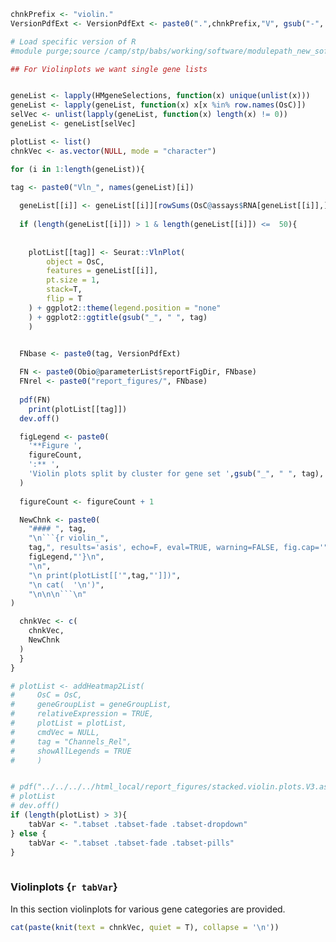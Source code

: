 <!-- Set PArameters Module -->
<!-- Set the chnkPrefix to make all chunks unique in the overall folder -->
```{r violin_init, echo=TRUE, eval=TRUE, warning=FALSE}
chnkPrefix <- "violin."
VersionPdfExt <- VersionPdfExt <- paste0(".",chnkPrefix,"V", gsub("-", "", Sys.Date()), ".pdf")

# Load specific version of R
#module purge;source /camp/stp/babs/working/software/modulepath_new_software_tree_2018-08-13;module load pandoc/2.2.3.2-foss-2016b;ml R/4.0.3-foss-2020a
```



```{r data_prep_violin, echo=TRUE, eval=TRUE, warning=FALSE, results=F}

## For Violinplots we want single gene lists


geneList <- lapply(HMgeneSelections, function(x) unique(unlist(x)))
geneList <- lapply(geneList, function(x) x[x %in% row.names(OsC)])
selVec <- unlist(lapply(geneList, function(x) length(x) != 0))
geneList <- geneList[selVec]

plotList <- list()
chnkVec <- as.vector(NULL, mode = "character")

for (i in 1:length(geneList)){
  
tag <- paste0("Vln_", names(geneList)[i])  

  geneList[[i]] <- geneList[[i]][rowSums(OsC@assays$RNA[geneList[[i]],]) != 0]
    
  if (length(geneList[[i]]) > 1 & length(geneList[[i]]) <=  50){
    
      
    plotList[[tag]] <- Seurat::VlnPlot(
        object = OsC,
        features = geneList[[i]],
        pt.size = 1,
        stack=T,
        flip = T
    ) + ggplot2::theme(legend.position = "none"
    ) + ggplot2::ggtitle(gsub("_", " ", tag)
    )
  

  FNbase <- paste0(tag, VersionPdfExt)

  FN <- paste0(Obio@parameterList$reportFigDir, FNbase)
  FNrel <- paste0("report_figures/", FNbase)
            
  pdf(FN)
    print(plotList[[tag]])
  dev.off()

  figLegend <- paste0(
    '**Figure ', 
    figureCount, 
    ':** ',
    'Violin plots split by cluster for gene set ',gsub("_", " ", tag),'. Download a pdf of this figure <a href="',FNrel,'" target="_blank">here</a>.'
  )
            
  figureCount <- figureCount + 1

  NewChnk <- paste0(
    "#### ", tag,
    "\n```{r violin_",
    tag,", results='asis', echo=F, eval=TRUE, warning=FALSE, fig.cap='",
    figLegend,"'}\n",
    "\n",
    "\n print(plotList[['",tag,"']])",
    "\n cat(  '\n')",
    "\n\n\n```\n"   
)

  chnkVec <- c(
    chnkVec,
    NewChnk
  )
  }
}

# plotList <- addHeatmap2List(
#     OsC = OsC,
#     geneGroupList = geneGroupList,
#     relativeExpression = TRUE,
#     plotList = plotList,
#     cmdVec = NULL,
#     tag = "Channels_Rel",
#     showAllLegends = TRUE
#     )


# pdf("../../../../html_local/report_figures/stacked.violin.plots.V3.asl545.pdf")
# plotList
# dev.off()
if (length(plotList) > 3){
    tabVar <- ".tabset .tabset-fade .tabset-dropdown"
} else {
    tabVar <- ".tabset .tabset-fade .tabset-pills"
}    
    
```


### Violinplots {`r tabVar`}

In this section violinplots for various gene categories are provided. 

```{r Cluster_violinplot_overview, echo=TRUE, eval=TRUE, warning=FALSE, results="asis"}

cat(paste(knit(text = chnkVec, quiet = T), collapse = '\n'))

```